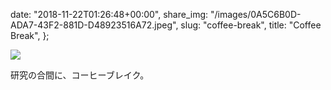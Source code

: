   date: "2018-11-22T01:26:48+00:00",
  share_img: "/images/0A5C6B0D-ADA7-43F2-881D-D48923516A72.jpeg",
  slug: "coffee-break",
  title: "Coffee Break",
};

![](/images/0A5C6B0D-ADA7-43F2-881D-D48923516A72.jpeg)

研究の合間に、コーヒーブレイク。
